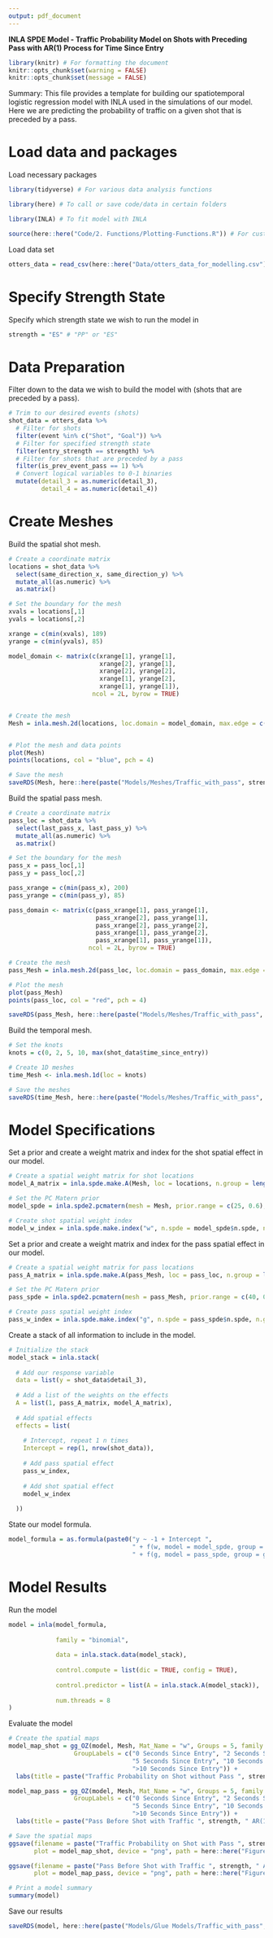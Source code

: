 ```yaml
---
output: pdf_document
---
```


\centering
\Huge

**INLA SPDE Model - Traffic Probability Model on Shots with Preceding Pass with AR(1) Process for Time Since Entry**

\raggedright

\rule{\textwidth}{1.5pt}
\small

```r
library(knitr) # For formatting the document
knitr::opts_chunk$set(warning = FALSE)
knitr::opts_chunk$set(message = FALSE)
```

Summary: This file provides a template for building our spatiotemporal logistic regression model with INLA used in the simulations of our model. Here we are predicting the probability of traffic on a given shot that is preceded by a pass.


# Load data and packages

Load necessary packages

```r
library(tidyverse) # For various data analysis functions

library(here) # To call or save code/data in certain folders

library(INLA) # To fit model with INLA

source(here::here("Code/2. Functions/Plotting-Functions.R")) # For custom plotting functions
```

Load data set

```r
otters_data = read_csv(here::here("Data/otters_data_for_modelling.csv"))
```

# Specify Strength State

Specify which strength state we wish to run the model in

```r
strength = "ES" # "PP" or "ES"
```


# Data Preparation

Filter down to the data we wish to build the model with (shots that are preceded by a pass).

```r
# Trim to our desired events (shots)
shot_data = otters_data %>%
  # Filter for shots
  filter(event %in% c("Shot", "Goal")) %>%
  # Filter for specified strength state
  filter(entry_strength == strength) %>%
  # Filter for shots that are preceded by a pass
  filter(is_prev_event_pass == 1) %>%
  # Convert logical variables to 0-1 binaries
  mutate(detail_3 = as.numeric(detail_3), 
         detail_4 = as.numeric(detail_4))
```


# Create Meshes

Build the spatial shot mesh.

```r
# Create a coordinate matrix
locations = shot_data %>% 
  select(same_direction_x, same_direction_y) %>%
  mutate_all(as.numeric) %>%
  as.matrix()

# Set the boundary for the mesh
xvals = locations[,1]
yvals = locations[,2]

xrange = c(min(xvals), 189)
yrange = c(min(yvals), 85)

model_domain <- matrix(c(xrange[1], yrange[1],
                         xrange[2], yrange[1],
                         xrange[2], yrange[2],
                         xrange[1], yrange[2],
                         xrange[1], yrange[1]),
                       ncol = 2L, byrow = TRUE)


# Create the mesh
Mesh = inla.mesh.2d(locations, loc.domain = model_domain, max.edge = c(20, 15), offset = c(1, 2), cutoff = 8)


# Plot the mesh and data points
plot(Mesh)
points(locations, col = "blue", pch = 4)

# Save the mesh
saveRDS(Mesh, here::here(paste("Models/Meshes/Traffic_with_pass", strength, "Shot_Mesh.Rda", sep = "_")))
```

Build the spatial pass mesh.

```r
# Create a coordinate matrix
pass_loc = shot_data %>% 
  select(last_pass_x, last_pass_y) %>%
  mutate_all(as.numeric) %>%
  as.matrix()

# Set the boundary for the mesh
pass_x = pass_loc[,1]
pass_y = pass_loc[,2]

pass_xrange = c(min(pass_x), 200)
pass_yrange = c(min(pass_y), 85)

pass_domain <- matrix(c(pass_xrange[1], pass_yrange[1],
                        pass_xrange[2], pass_yrange[1],
                        pass_xrange[2], pass_yrange[2],
                        pass_xrange[1], pass_yrange[2],
                        pass_xrange[1], pass_yrange[1]),
                      ncol = 2L, byrow = TRUE)

# Create the mesh
pass_Mesh = inla.mesh.2d(pass_loc, loc.domain = pass_domain, max.edge = c(20, 15), offset = c(1, 2), cutoff = 8)

# Plot the mesh
plot(pass_Mesh)
points(pass_loc, col = "red", pch = 4)

saveRDS(pass_Mesh, here::here(paste("Models/Meshes/Traffic_with_pass", strength, "Pass_Mesh.Rda", sep = "_")))
```

Build the temporal mesh.

```r
# Set the knots
knots = c(0, 2, 5, 10, max(shot_data$time_since_entry))

# Create 1D meshes
time_Mesh <- inla.mesh.1d(loc = knots)

# Save the meshes
saveRDS(time_Mesh, here::here(paste("Models/Meshes/Traffic_with_pass", strength, "Time_Mesh.Rda", sep = "_")))
```

# Model Specifications

Set a prior and create a weight matrix and index for the shot spatial effect in our model.

```r
# Create a spatial weight matrix for shot locations
model_A_matrix = inla.spde.make.A(Mesh, loc = locations, n.group = length(knots), group = shot_data$time_since_entry, group.mesh = time_Mesh)

# Set the PC Matern prior
model_spde = inla.spde2.pcmatern(mesh = Mesh, prior.range = c(25, 0.6), prior.sigma = c(0.5, 0.5))

# Create shot spatial weight index
model_w_index = inla.spde.make.index("w", n.spde = model_spde$n.spde, n.group = length(knots))
```

Set a prior and create a weight matrix and index for the pass spatial effect in our model.

```r
# Create a spatial weight matrix for pass locations
pass_A_matrix = inla.spde.make.A(pass_Mesh, loc = pass_loc, n.group = length(knots), group = shot_data$time_since_entry, group.mesh = time_Mesh)

# Set the PC Matern prior
pass_spde = inla.spde2.pcmatern(mesh = pass_Mesh, prior.range = c(40, 0.6), prior.sigma = c(0.5, 0.5))

# Create pass spatial weight index
pass_w_index = inla.spde.make.index("g", n.spde = pass_spde$n.spde, n.group = length(knots))
```

Create a stack of all information to include in the model.

```r
# Initialize the stack
model_stack = inla.stack(
  
  # Add our response variable
  data = list(y = shot_data$detail_3), 
  
  # Add a list of the weights on the effects
  A = list(1, pass_A_matrix, model_A_matrix),
  
  # Add spatial effects
  effects = list(
    
    # Intercept, repeat 1 n times
    Intercept = rep(1, nrow(shot_data)),
    
    # Add pass spatial effect
    pass_w_index,
    
    # Add shot spatial effect
    model_w_index
    
  ))
```

State our model formula.

```r
model_formula = as.formula(paste0("y ~ -1 + Intercept ", 
                                  " + f(w, model = model_spde, group = w.group, control.group = list(model = 'ar1'))",
                                  " + f(g, model = pass_spde, group = g.group, control.group = list(model = 'ar1'))"))
```


# Model Results

Run the model

```r
model = inla(model_formula,
             
             family = "binomial",
             
             data = inla.stack.data(model_stack),
             
             control.compute = list(dic = TRUE, config = TRUE),
             
             control.predictor = list(A = inla.stack.A(model_stack)),
             
             num.threads = 8
)
```

Evaluate the model

```r
# Create the spatial maps
model_map_shot = gg_OZ(model, Mesh, Mat_Name = "w", Groups = 5, family = "binomial",
                  GroupLabels = c("0 Seconds Since Entry", "2 Seconds Since Entry", 
                                  "5 Seconds Since Entry", "10 Seconds Since Entry",
                                  ">10 Seconds Since Entry")) +
  labs(title = paste("Traffic Probability on Shot without Pass ", strength, " AR(1) INLA Spatial Map", sep = ""))

model_map_pass = gg_OZ(model, Mesh, Mat_Name = "w", Groups = 5, family = "binomial",
                  GroupLabels = c("0 Seconds Since Entry", "2 Seconds Since Entry", 
                                  "5 Seconds Since Entry", "10 Seconds Since Entry",
                                  ">10 Seconds Since Entry")) +
  labs(title = paste("Pass Before Shot with Traffic ", strength, " AR(1) INLA Spatial Probability Map", sep = ""))

# Save the spatial maps
ggsave(filename = paste("Traffic Probability on Shot with Pass ", strength, " AR(1) INLA Spatial Map.png", sep = ""), 
       plot = model_map_shot, device = "png", path = here::here("Figures/Glue Models/"))

ggsave(filename = paste("Pass Before Shot with Traffic ", strength, " AR(1) INLA Spatial Probability Map.png", sep = ""), 
       plot = model_map_pass, device = "png", path = here::here("Figures/Glue Models/"))

# Print a model summary
summary(model)
```

Save our results

```r
saveRDS(model, here::here(paste("Models/Glue Models/Traffic_with_pass", strength, "model.Rda", sep = "_")))
```



